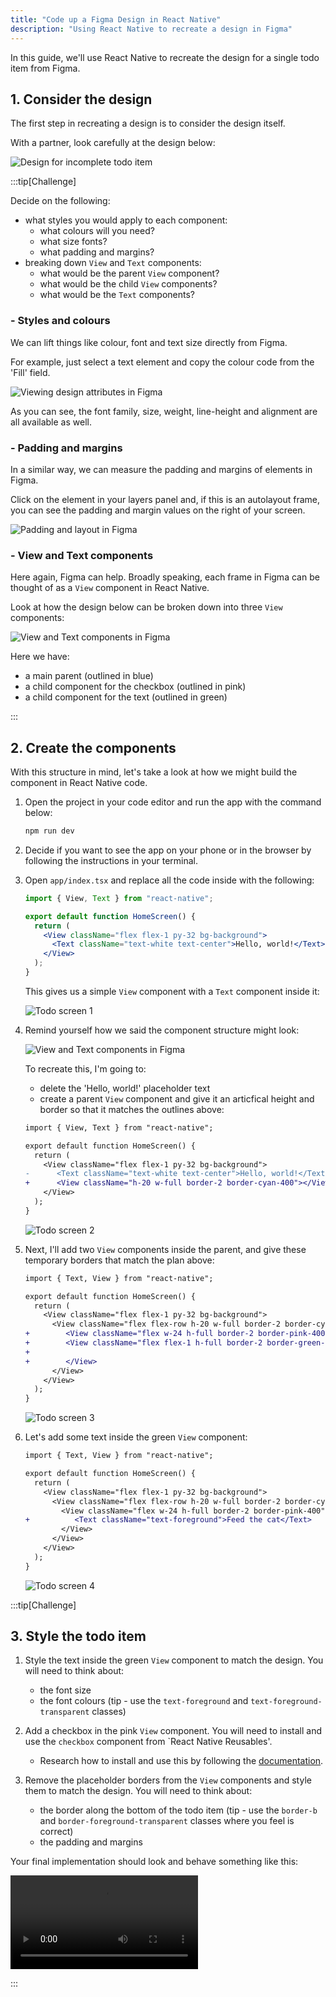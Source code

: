 ```yaml
---
title: "Code up a Figma Design in React Native"
description: "Using React Native to recreate a design in Figma"
---
```



In this guide, we'll use React Native to recreate the design for a single todo item from Figma.

## 1. Consider the design

The first step in recreating a design is to consider the design itself.

With a partner, look carefully at the design below:

![Design for incomplete todo item](src/assets/svg/react-native/incomplete-todo-design.svg)

:::tip[Challenge]

Decide on the following:

- what styles you would apply to each component:
  - what colours will you need?
  - what size fonts?
  - what padding and margins?
- breaking down `View` and `Text` components:
  - what would be the parent `View` component?
  - what would be the child `View` components?
  - what would be the `Text` components?

<MonsterReveal title="Viewing design attributes in Figma">

### - Styles and colours

We can lift things like colour, font and text size directly from Figma.

For example, just select a text element and copy the colour code from the 'Fill' field.

![Viewing design attributes in Figma](src/assets/webp/react-native/viewing-design-attributes.webp)

As you can see, the font family, size, weight, line-height and alignment are all available as well.

### - Padding and margins

In a similar way, we can measure the padding and margins of elements in Figma.

Click on the element in your layers panel and, if this is an autolayout frame, you can see the padding and margin values on the right of your screen.

![Padding and layout in Figma](src/assets/webp/react-native/padding-and-margins.webp)

### - View and Text components

Here again, Figma can help. Broadly speaking, each frame in Figma can be thought of as a `View` component in React Native.

Look at how the design below can be broken down into three `View` components:

![View and Text components in Figma](src/assets/svg/react-native/incomplete-todo-design-with-components.svg)

Here we have:

- a main parent (outlined in blue)
- a child component for the checkbox (outlined in pink)
- a child component for the text (outlined in green)

</MonsterReveal>

:::

## 2. Create the components

With this structure in mind, let's take a look at how we might build the component in React Native code.

<Steps>

1. Open the project in your code editor and run the app with the command below:

    ```bash
    npm run dev
    ```

2. Decide if you want to see the app on your phone or in the browser by following the instructions in your terminal.

3. Open `app/index.tsx` and replace all the code inside with the following:

    ```jsx title="app/index.tsx"
    import { View, Text } from "react-native";

    export default function HomeScreen() {
      return (
        <View className="flex flex-1 py-32 bg-background">
          <Text className="text-white text-center">Hello, world!</Text>
        </View>
      );
    }
    ```

    This gives us a simple `View` component with a `Text` component inside it:

    ![Todo screen 1](src/assets/webp/react-native/todo-01.webp)

4. Remind yourself how we said the component structure might look:

    ![View and Text components in Figma](src/assets/svg/react-native/incomplete-todo-design-with-components.svg)

    To recreate this, I'm going to:
      - delete the 'Hello, world!' placeholder text
      - create a parent `View` component and give it an articfical height and border so that it matches the outlines above:

    ```diff lang="jsx" title="app/index.tsx"
    import { View, Text } from "react-native";

    export default function HomeScreen() {
      return (
        <View className="flex flex-1 py-32 bg-background">
    -      <Text className="text-white text-center">Hello, world!</Text>
    +      <View className="h-20 w-full border-2 border-cyan-400"></View>
        </View>
      );
    }
    ```

    ![Todo screen 2](src/assets/webp/react-native/todo-02.webp)

5. Next, I'll add two `View` components inside the parent, and give these temporary borders that match the plan above:

    ```diff lang="jsx" title="app/index.tsx"
    import { Text, View } from "react-native";

    export default function HomeScreen() {
      return (
        <View className="flex flex-1 py-32 bg-background">
          <View className="flex flex-row h-20 w-full border-2 border-cyan-400">
    +        <View className="flex w-24 h-full border-2 border-pink-400"></View>
    +        <View className="flex flex-1 h-full border-2 border-green-400">
    +
    +        </View>
          </View>
        </View>
      );
    }
    ```

    ![Todo screen 3](src/assets/webp/react-native/todo-03.webp)
  
6. Let's add some text inside the green `View` component:

    ```diff lang="jsx" title="app/index.tsx"
    import { Text, View } from "react-native";

    export default function HomeScreen() {
      return (
        <View className="flex flex-1 py-32 bg-background">
          <View className="flex flex-row h-20 w-full border-2 border-cyan-400">
            <View className="flex w-24 h-full border-2 border-pink-400">
    +          <Text className="text-foreground">Feed the cat</Text>
            </View>
          </View>
        </View>
      );
    }
    ```

    ![Todo screen 4](src/assets/webp/react-native/todo-04.webp)

</Steps>

:::tip[Challenge]

## 3. Style the todo item

1. Style the text inside the green `View` component to match the design. You will need to think about:
    - the font size
    - the font colours (tip - use the `text-foreground` and `text-foreground-transparent` classes)

2. Add a checkbox in the pink `View` component. You will need to install and use the `checkbox` component from `React Native Reusables'.
    - Research how to install and use this by following the [documentation](https://rnr-docs.vercel.app/components/checkbox/).

3. Remove the placeholder borders from the `View` components and style them to match the design. You will need to think about:
    - the border along the bottom of the todo item (tip - use the `border-b` and `border-foreground-transparent` classes where you feel is correct)
    - the padding and margins

Your final implementation should look and behave something like this:

<video controls autoplay loop name="media">
  <source src="https://res.cloudinary.com/dptdx8zuv/video/upload/v1741728506/05-todo_dxvp8n.mp4" type="video/mp4" />
</video>

:::
